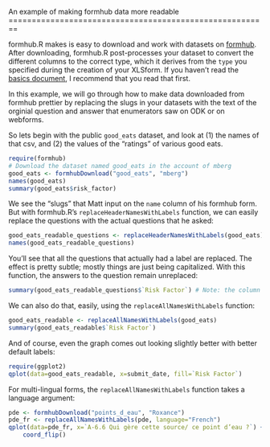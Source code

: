 <link href="http://kevinburke.bitbucket.org/markdowncss/markdown.css" rel="stylesheet"></link>
An example of making formhub data more readable
========================================================

formhub.R makes is easy to download and work with datasets on [formhub](https://ona.io). After downloading, formhub.R post-processes your dataset to convert the different columns to the correct type, which it derives from the `type` you specified during the creation of your XLSform. If you haven't read the [basics document](http://SEL-Columbia.github.com/formhub.R/demo/Basics_of_formhub.R.html), I recommend that you read that first.

In this example, we will go through how to make data downloaded from formhub prettier  by replacing the slugs in your datasets with the text of the orginial question and answer that enumerators saw on ODK or on webforms.

So lets begin with the public `good_eats` dataset, and look at (1) the names of that csv, and (2) the values of the "ratings" of various good eats.
```r
require(formhub)
# Download the dataset named good_eats in the account of mberg
good_eats <- formhubDownload("good_eats", "mberg")
names(good_eats)
summary(good_eats$risk_factor)
```


We see the "slugs" that Matt input on the `name` column of his formhub form. But with formhub.R's `replaceHeaderNamesWithLabels` function, we can easily replace the questions with the actual questions that he asked:
```r
good_eats_readable_questions <- replaceHeaderNamesWithLabels(good_eats)
names(good_eats_readable_questions)
```

You'll see that all the questions that actually had a label are replaced. The effect is pretty subtle; mostly things are just being capitalized. With this function, the answers to the question remain unreplaced:

```r
summary(good_eats_readable_questions$`Risk Factor`) # Note: the column name, because it includes a space, is surrounded by backticks (` `)
```

We can also do that, easily, using the `replaceAllNamesWithLabels` function:
```r
good_eats_readable <- replaceAllNamesWithLabels(good_eats)
summary(good_eats_readable$`Risk Factor`)
```

And of course, even the graph comes out looking slightly better  with better default labels:
```r
require(ggplot2)
qplot(data=good_eats_readable, x=submit_date, fill=`Risk Factor`)
```

For multi-lingual forms, the `replaceAllNamesWithLabels` function takes a language argument:
```r
pde <- formhubDownload("points_d_eau", "Roxance")
pde_fr <- replaceAllNamesWithLabels(pde, language="French")
qplot(data=pde_fr, x=`A-6.6 Qui gère cette source/ ce point d’eau ?`) +
    coord_flip()
```
